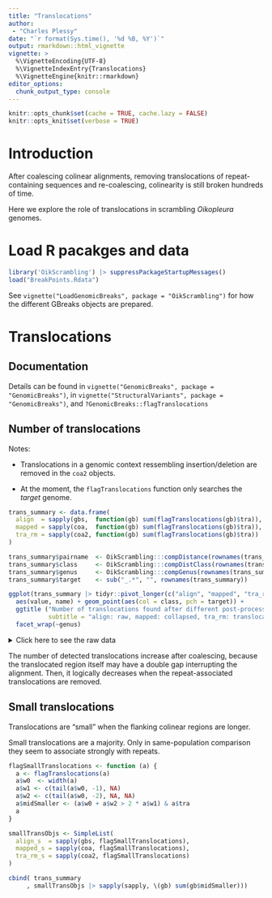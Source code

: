 ```yaml
---
title: "Translocations"
author: 
 - "Charles Plessy"
date: "`r format(Sys.time(), '%d %B, %Y')`"
output: rmarkdown::html_vignette
vignette: >
  %\VignetteEncoding{UTF-8}
  %\VignetteIndexEntry{Translocations}
  %\VignetteEngine{knitr::rmarkdown}
editor_options: 
  chunk_output_type: console
---
```


```r
knitr::opts_chunk$set(cache = TRUE, cache.lazy = FALSE)
knitr::opts_knit$set(verbose = TRUE)
```

# Introduction

After coalescing colinear alignments, removing translocations of
repeat-containing sequences and re-coalescing, colinearity is still broken
hundreds of time.

Here we explore the role of translocations in scrambling _Oikopleura_ genomes.

# Load R pacakges and data

```r
library('OikScrambling') |> suppressPackageStartupMessages()
load("BreakPoints.Rdata")
```

See `vignette("LoadGenomicBreaks", package = "OikScrambling")` for how the
different GBreaks objects are prepared.

# Translocations

## Documentation

Details can be found in `vignette("GenomicBreaks", package = "GenomicBreaks")`,
in `vignette("StructuralVariants", package = "GenomicBreaks")`,
and `?GenomicBreaks::flagTranslocations`

## Number of translocations

Notes:

 - Translocations in a genomic context ressembling insertion/deletion are removed
   in the `coa2` objects.
   
 - At the moment, the `flagTranslocations` function only searches the _target_
   genome.

```r
trans_summary <- data.frame(
  align  = sapply(gbs,  function(gb) sum(flagTranslocations(gb)$tra)),
  mapped = sapply(coa,  function(gb) sum(flagTranslocations(gb)$tra)),
  tra_rm = sapply(coa2, function(gb) sum(flagTranslocations(gb)$tra))
)

trans_summary$pairname  <- OikScrambling:::compDistance(rownames(trans_summary))
trans_summary$class     <- OikScrambling:::compDistClass(rownames(trans_summary))
trans_summary$genus     <- OikScrambling:::compGenus(rownames(trans_summary))
trans_summary$target    <- sub("_.*", "", rownames(trans_summary))

ggplot(trans_summary |> tidyr::pivot_longer(c("align", "mapped", "tra_rm"))) +
  aes(value, name) + geom_point(aes(col = class, pch = target)) +
  ggtitle ("Number of translocations found after different post-processings",
           subtitle = "align: raw, mapped: collapsed, tra_rm: translocated repeats removed.") +
  facet_wrap(~genus)
```

<details>
<summary>Click here to see the raw data</summary>
```r
trans_summary
```
</details>

The number of detected translocations increase after coalescing, because the
translocated region itself may have a double gap interrupting the alignment.
Then, it logically decreases when the repeat-associated translocations are
removed.

## Small translocations

Translocations are "small" when the flanking colinear regions are longer.

Small translocations are a majority.  Only in same-population comparison they
seem to associate strongly with repeats.

```r
flagSmallTranslocations <- function (a) {
  a <- flagTranslocations(a)
  a$w0  <- width(a)
  a$w1 <- c(tail(a$w0, -1), NA)
  a$w2 <- c(tail(a$w0, -2), NA, NA)
  a$midSmaller <- (a$w0 + a$w2 > 2 * a$w1) & a$tra
  a
}

smallTransObjs <- SimpleList(
  align_s  = sapply(gbs, flagSmallTranslocations),
  mapped_s = sapply(coa, flagSmallTranslocations),
  tra_rm_s = sapply(coa2, flagSmallTranslocations)
)

cbind( trans_summary
     , smallTransObjs |> sapply(sapply, \(gb) sum(gb$midSmaller)))
```
